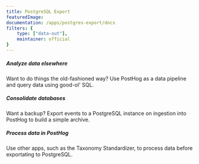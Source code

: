 ```yaml
---
title: PostgreSQL Export
featuredImage: 
documentation: /apps/postgres-export/docs
filters: {
    type: ["data-out"],
    maintainer: official
}
---
```


<Section
    divider={false}
    title="Export events from PostHog to a PostgreSQL instance upon ingestion, enabling SQL analysis, archiving and more."
    size="full"
    cols={3}
>
    <div>
        <h5>Analyze data elsewhere</h5>
        <p>Want to do things the old-fashioned way? Use PostHog as a data pipeline and query data using good-ol' SQL.</p>
    </div>
    <div>
        <h5>Consolidate databases</h5>
        <p>Want a backup? Export events to a PostgreSQL instance on ingestion into PostHog to build a simple archive.</p>
    </div>
    <div>
        <h5>Process data in PostHog</h5>
        <p>Use other apps, such as the Taxonomy Standardizer, to process data before exportating to PostgreSQL.</p>
    </div>
</Section>

<TutorialsSlider topic="postgres-export" />

<Documentation />
